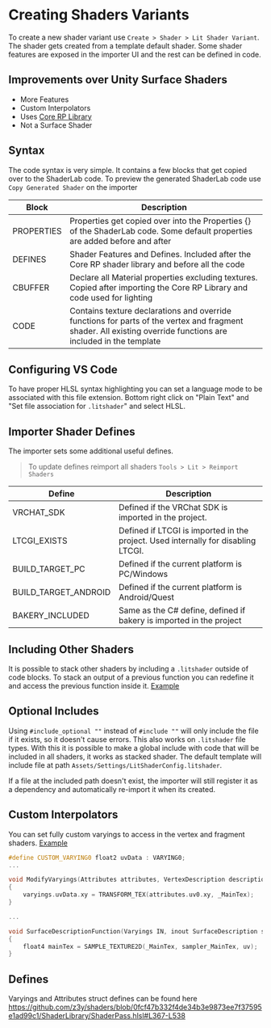 # Creating Shaders Variants

To create a new shader variant use `Create > Shader > Lit Shader Variant`. The shader gets created from a template default shader. Some shader features are exposed in the importer UI and the rest can be defined in code.

## Improvements over Unity Surface Shaders

- More Features
- Custom Interpolators
- Uses [Core RP Library](https://docs.unity3d.com/Manual/com.unity.render-pipelines.core.html)
- Not a Surface Shader

## Syntax

The code syntax is very simple. It contains a few blocks that get copied over to the ShaderLab code.
To preview the generated ShaderLab code use `Copy Generated Shader` on the importer

| Block | Description |
| - | - |
|PROPERTIES| Properties get copied over into the Properties {} of the ShaderLab code. Some default properties are added before and after|
|DEFINES|Shader Features and Defines. Included after the Core RP shader library and before all the code|
|CBUFFER| Declare all Material properties excluding textures. Copied after importing the Core RP Library and code used for lighting |
|CODE| Contains texture declarations and override functions for parts of the vertex and fragment shader. All existing override functions are included in the template|

## Configuring VS Code

To have proper HLSL syntax highlighting you can set a language mode to be associated with this file extension. Bottom right click on "Plain Text" and "Set file association for `.litshader`" and select HLSL.

## Importer Shader Defines

The importer sets some additional useful defines.

> To update defines reimport all shaders `Tools > Lit > Reimport Shaders`

| Define | Description |
| - | - |
|VRCHAT_SDK|Defined if the VRChat SDK is imported in the project.|
|LTCGI_EXISTS|Defined if LTCGI is imported in the project. Used internally for disabling LTCGI.|
BUILD_TARGET_PC | Defined if the current platform is PC/Windows
BUILD_TARGET_ANDROID | Defined if the current platform is Android/Quest
BAKERY_INCLUDED | Same as the C# define, defined if bakery is imported in the project

## Including Other Shaders

It is possible to stack other shaders by including a `.litshader` outside of code blocks. To stack an output of a previous function you can redefine it and access the previous function inside it. [Example](/Shaders/Samples/Stacked.litshader)

## Optional Includes

Using `#include_optional ""` instead of `#include ""` will only include the file if it exists, so it doesn't cause errors. This also works on `.litshader` file types. With this it is possible to make a global include with code that will be included in all shaders, it works as stacked shader. The default template will include file at path `Assets/Settings/LitShaderConfig.litshader`.

If a file at the included path doesn't exist, the importer will still register it as a dependency and automatically re-import it when its created.

## Custom Interpolators

You can set fully custom varyings to access in the vertex and fragment shaders.
[Example](/Shaders/Samples/ShaderData.litshader#10)

```cpp
#define CUSTOM_VARYING0 float2 uvData : VARYING0;
...

void ModifyVaryings(Attributes attributes, VertexDescription description, inout Varyings varyings)
{
    varyings.uvData.xy = TRANSFORM_TEX(attributes.uv0.xy, _MainTex);
}

...

void SurfaceDescriptionFunction(Varyings IN, inout SurfaceDescription surface)
{
    float4 mainTex = SAMPLE_TEXTURE2D(_MainTex, sampler_MainTex, uv);
}
```

## Defines

Varyings and Attributes struct defines can be found here https://github.com/z3y/shaders/blob/0fcf47b332f4de34b3e9873ee7f37595e1ad99c1/ShaderLibrary/ShaderPass.hlsl#L367-L538